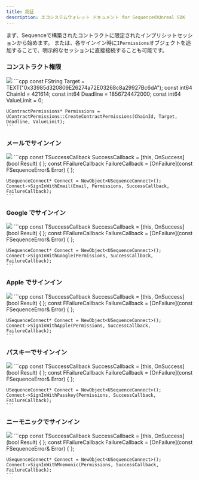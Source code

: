 ```yaml
---
title: 認証
description: エコシステムウォレット ドキュメント for SequenceのUnreal SDK
---
```


まず、Sequenceで構築されたコントラクトに限定されたインプリシットセッションから始めます。
または、各サインイン時に`IPermissions`オブジェクトを追加することで、明示的なセッションに直接接続することも可能です。

### コンストラクト権限

<Tabs>
  <Tab title="ブループリント">
    <Frame>
      <img src="/images/unreal/ecosystem/contract_permissions.png" />
    </Frame>
  </Tab>

  <Tab title="C++">
    ```cpp
    const FString Target = TEXT("0x33985d320809E26274a72E03268c8a29927Bc6dA");
    const int64 ChainId = 421614;
    const int64 Deadline = 1856724472000;
    const int64 ValueLimit = 0;

    UContractPermissions* Permissions = UContractPermissions::CreateContractPermissions(ChainId, Target, Deadline, ValueLimit);
    ```
  </Tab>
</Tabs>

### メールでサインイン

<Tabs>
  <Tab title="ブループリント">
    <Frame>
      <img src="/images/unreal/ecosystem/sign_in_email.png" />
    </Frame>
  </Tab>

  <Tab title="C++">
    ```cpp
    const TSuccessCallback<bool> SuccessCallback = [this, OnSuccess](bool Result) { };
    const FFailureCallback FailureCallback = [OnFailure](const FSequenceError& Error) { };

    USequenceConnect* Connect = NewObject<USequenceConnect>();
    Connect->SignInWithEmail(Email, Permissions, SuccessCallback, FailureCallback);
    ```
  </Tab>
</Tabs>

### Google でサインイン

<Tabs>
  <Tab title="ブループリント">
    <Frame>
      <img src="/images/unreal/ecosystem/sign_in_google.png" />
    </Frame>
  </Tab>

  <Tab title="C++">
    ```cpp
    const TSuccessCallback<bool> SuccessCallback = [this, OnSuccess](bool Result) { };
    const FFailureCallback FailureCallback = [OnFailure](const FSequenceError& Error) { };

    USequenceConnect* Connect = NewObject<USequenceConnect>();
    Connect->SignInWithGoogle(Permissions, SuccessCallback, FailureCallback);
    ```
  </Tab>
</Tabs>

### Apple でサインイン

<Tabs>
  <Tab title="ブループリント">
    <Frame>
      <img src="/images/unreal/ecosystem/sign_in_apple.png" />
    </Frame>
  </Tab>

  <Tab title="C++">
    ```cpp
    const TSuccessCallback<bool> SuccessCallback = [this, OnSuccess](bool Result) { };
    const FFailureCallback FailureCallback = [OnFailure](const FSequenceError& Error) { };

    USequenceConnect* Connect = NewObject<USequenceConnect>();
    Connect->SignInWithApple(Permissions, SuccessCallback, FailureCallback);
    ```
  </Tab>
</Tabs>

### パスキーでサインイン

<Tabs>
  <Tab title="ブループリント">
    <Frame>
      <img src="/images/unreal/ecosystem/sign_in_passkey.png" />
    </Frame>
  </Tab>

  <Tab title="C++">
    ```cpp
    const TSuccessCallback<bool> SuccessCallback = [this, OnSuccess](bool Result) { };
    const FFailureCallback FailureCallback = [OnFailure](const FSequenceError& Error) { };

    USequenceConnect* Connect = NewObject<USequenceConnect>();
    Connect->SignInWithPasskey(Permissions, SuccessCallback, FailureCallback);
    ```
  </Tab>
</Tabs>

### ニーモニックでサインイン

<Tabs>
  <Tab title="ブループリント">
    <Frame>
      <img src="/images/unreal/ecosystem/sign_in_mnemonic.png" />
    </Frame>
  </Tab>

  <Tab title="C++">
    ```cpp
    const TSuccessCallback<bool> SuccessCallback = [this, OnSuccess](bool Result) { };
    const FFailureCallback FailureCallback = [OnFailure](const FSequenceError& Error) { };

    USequenceConnect* Connect = NewObject<USequenceConnect>();
    Connect->SignInWithMnemonic(Permissions, SuccessCallback, FailureCallback);
    ```
  </Tab>
</Tabs>